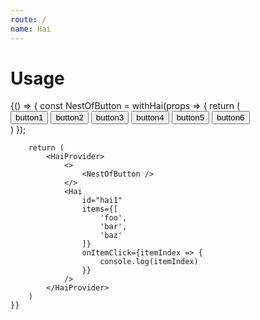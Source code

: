 ```yaml
---
route: /
name: Hai
---
```



# Usage

<Playground>
	{() => {
		const NestOfButton = withHai(props => {
			return (
				<div style={{width: '100%', height: '40vh', position: 'relative'}}>
					<button onClick={props.hai.open} style={{margin: '2em'}}>button1</button>
					<button style={{margin: '1em 8em'}}>button2</button>
					<button style={{position: 'absolute', right: 0, top: 10}}>button3</button>
					<button style={{position: 'absolute', right: 30, bottom: 10}}>button4</button>
					<button style={{position: 'absoulte', left: '40%', top: '70%'}}>button5</button>
					<button style={{position: 'absolute', right: '70%', bottom: '20%'}}>button6</button>
				</div>
			)
		});

		return (
			<HaiProvider>
				<>
					<NestOfButton />
				</>
				<Hai
					id="hai1"
					items={[
						'foo',
						'bar',
						'baz'
					]}
					onItemClick={itemIndex => {
						console.log(itemIndex)
					}}
				/>
			</HaiProvider>
		)
	}}
</Playground>
